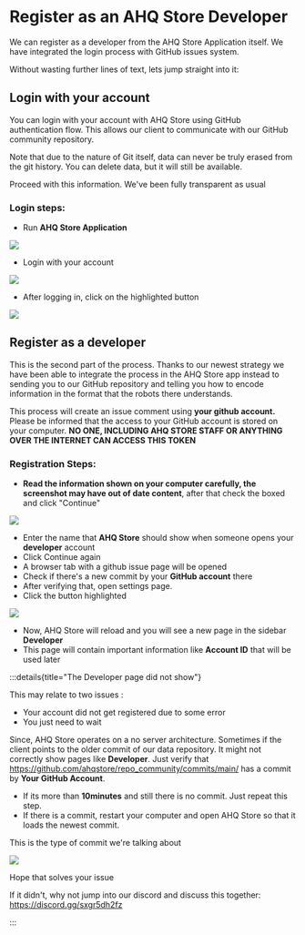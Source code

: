 # Register as an AHQ Store Developer

We can register as a developer from the AHQ Store Application itself. We
have integrated the login process with GitHub issues system.

Without wasting further lines of text, lets jump straight into it:

## Login with your account

You can login with your account with AHQ Store using GitHub authentication flow.
This allows our client to communicate with our GitHub community repository.

Note that due to the nature of Git itself, data can never be truly erased from the
git history. You can delete data, but it will still be available.

Proceed with this information. We've been fully transparent as usual

### **Login steps:**

- Run **AHQ Store Application**

<img src="/img/reg/01.png" width={300} />

- Login with your account

<img src="/img/reg/02.png" width={300} />

- After logging in, click on the highlighted button

<img src="/img/reg/03.png" width={300} />

## Register as a developer

This is the second part of the process. Thanks to our newest strategy we have been able to
integrate the process in the AHQ Store app instead to sending you to our GitHub repository and
telling you how to encode information in the format that the robots there understands.

This process will create an issue comment using **your github account.** Please be informed that
the access to your GitHub account is stored on your computer. **NO ONE, INCLUDING AHQ STORE STAFF OR ANYTHING OVER THE INTERNET CAN ACCESS THIS TOKEN**

### **Registration Steps:**

- **Read the information shown on your computer carefully, the screenshot may have out of date content**, after that check the boxed and click "Continue"

<img src="/img/reg/04.png" width={600} />

- Enter the name that **AHQ Store** should show when someone opens your **developer** account
- Click Continue again
- A browser tab with a github issue page will be opened
- Check if there's a new commit by your **GitHub account** there
- After verifying that, open settings page.
- Click the button highlighted

<img src="/img/reg/05.png" width={600} />

- Now, AHQ Store will reload and you will see a new page in the sidebar **Developer**
- This page will contain important information like **Account ID** that will be used later

:::details{title="The Developer page did not show"}

This may relate to two issues :

- Your account did not get registered due to some error
- You just need to wait

Since, AHQ Store operates on a no server architecture. Sometimes if the client points to
the older commit of our data repository. It might not correctly show pages like **Developer**.
Just verify that https://github.com/ahqstore/repo_community/commits/main/ has a commit
by **Your GitHub Account**.

- If its more than **10minutes** and still there is no commit. Just repeat this step.
- If there is a commit, restart your computer and open AHQ Store so that it loads the newest commit.

This is the type of commit we're talking about

<img src="/img/reg/06.png" width={800} />

Hope that solves your issue

If it didn't, why not jump into our discord and discuss this together: https://discord.gg/sxgr5dh2fz

:::
